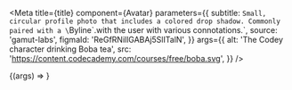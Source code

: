 

<Meta
  title={title}
  component={Avatar}
  parameters={{
    subtitle: `Small, circular profile photo that includes a colored drop shadow.
Commonly paired with a \`Byline\`.with the user with various connotations.`,
    source: 'gamut-labs',
    figmaId: 'ReGfRNillGABAj5SlITalN',
  }}
  args={{
    alt: 'The Codey character drinking Boba tea',
    src: 'https://content.codecademy.com/courses/free/boba.svg',
  }}
/>

<Canvas withSource="open">
  <Story name="Avatar">{(args) => <Avatar {...args} />}</Story>
</Canvas>

<PropsTable story="Avatar" />
